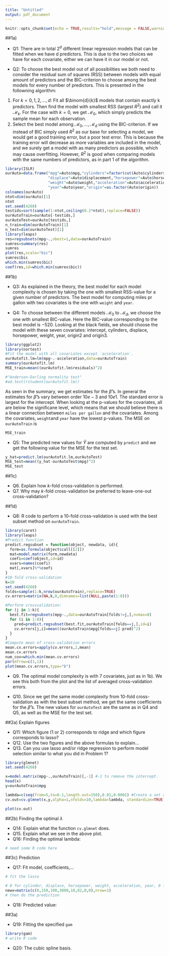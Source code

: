 ```yaml
---
title: "Untitled"
output: pdf_document
---
```


```r
knitr::opts_chunk$set(echo = TRUE,results="hold",message = FALSE,warning=FALSE)
```


##1a)
  
* Q1: There are in total $2^d$ different linear regression models that can be fitted when we have d predictors. This is due to the two choices we have for each covariate, either we can have it in our model or not. 


* Q2: To choose the best model out of all possibilities we both need to consider the residual sum of squares (RSS) between models with equal amount of predictors and the BIC-criterion to choose among the best models for every number of predictors. This is presented in the followning algorithm:
1. For $k=0,1,2,...,d$: \newline
Fit all $\binom{d}{k}$ models that contain exactly k predictors. Then find the model with smallest RSS (largest $R^2$) and call it $\mathcal{M}_k$. For the case with $k=0$, we get $\mathcal{M}_0$, which simply predicts the sample mean for each observation. 
2. Select the best model among $\mathcal{M}_0, ...,\mathcal{M}_d$ using the BIC-criterion.
If we instead of BIC simply used $R^2$ as our base for selecting a model, we would get a good training error, but a poor test error. This is because the training error will decrease as more variables are included in the model, and we surely get a model with as many predictors as possible, which may cause overfitting. However, $R^2$ is good when comparing models with the same numbers of predictors, as in part 1 of the algorithm.


```r
library(ISLR)
ourAuto=data.frame("mpg"=Auto$mpg,"cylinders"=factor(cut(Auto$cylinders,2)),
                   "displace"=Auto$displacement,"horsepower"=Auto$horsepower,
                   "weight"=Auto$weight,"acceleration"=Auto$acceleration, 
                   "year"=Auto$year,"origin"=as.factor(Auto$origin))
colnames(ourAuto)
ntot=dim(ourAuto)[1]
ntot
set.seed(4268)
testids=sort(sample(1:ntot,ceiling(0.2*ntot),replace=FALSE))
ourAutoTrain=ourAuto[-testids,]
ourAutoTest=ourAuto[testids,]
n_train=dim(ourAutoTrain)[1]
n_test=dim(ourAutoTest)[1]
library(leaps)
res=regsubsets(mpg~.,nbest=1,data=ourAutoTrain)
sumres=summary(res)
sumres
plot(res,scale="bic")
sumres$bic
which.min(sumres$bic)
coef(res,id=which.min(sumres$bic))
```

##1b)

* Q3: As explained in the theory, the best model for each model complexity is chosen by taking the one with smallest RSS-value for a given number of predictors. The best model for computing miles pr gallon with two covariates is the one with `weight` and `year`. 


* Q4: To choose between the different models $\mathcal{M}_0$ to $\mathcal{M}_d$, we choose the one with smallest BIC-value. Here the BIC-value corresponding to the best model is $-520$. Looking at the black fields, we should choose the model with these seven covariates: intercept, cylinders, displace, horsepower, weight, year, origin2 and origin3. 

```r
library(ggplot2)
library(nortest)
#Fit the model with all covariates except `acceleration`.
ourAutofit.lm=lm(mpg~.-acceleration,data=ourAutoTrain)
summary(ourAutofit.lm)
MSE_train=mean((ourAutofit.lm$residuals)^2)

#"Anderson-Darling normality test"
#ad.test(rstudent(ourAutofit.lm))
```

As seen in the summary, we get estimates for the $\hat\beta$'s. In general the estimates for $\hat\beta$'s vary between order $10e-3$ and $10e1$. The standard error is largest for the intercept. When looking at the p-values for the covariates, all are below the significane level, which means that we should believe there is a linear connection between `miles per gallon` and the covariates. Among the covariates, `weight`and `year` have the lowest p-values.
The MSE on `ourAutoTrain` is
```r
MSE_train
```

* Q5: The predicted new values for $\hat Y$ are computed by `predict` and we get the following value for the MSE for the test set. 
```r
y_hat=predict.lm(ourAutofit.lm,ourAutoTest)
MSE_test=mean((y_hat-ourAutoTest$mpg)^2)
MSE_test
```

##1c)

* Q6. Explain how $k$-fold cross-validation is performed. 
* Q7. Why may $k$-fold cross-validation be preferred to leave-one-out cross-validation? 


##1d)

* Q8: R code to perform a 10-fold cross-validation is used with the best subset method on `ourAutoTrain`.

```r
library(caret)
library(leaps)
#Predict function
predict.regsubset = function(object, newdata, id){
  form=as.formula(object$call[[2]])
  mat=model.matrix(form,newdata)
  coefi=coef(object,id=id)
  xvars=names(coefi)
  mat[,xvars]%*%coefi
}
#10-fold cross-validation
k=10
set.seed(4268)
folds=sample(1:k,nrow(ourAutoTrain),replace=TRUE)
cv.errors=matrix(NA,k,8,dimnames=list(NULL,paste(1:8)))

#Perform crossvalidation:
for (j in 1:k){
  best.fit=regsubsets(mpg~.,data=ourAutoTrain[folds!=j,],nvmax=8)
  for (i in 1:8){
    pred=predict.regsubset(best.fit,ourAutoTrain[folds==j,],id=i)
    cv.errors[j,i]=mean((ourAutoTrain$mpg[folds==j]-pred)^2)
  }
}
#Compute mean of cross-validation errors
mean.cv.errors=apply(cv.errors,2,mean)
mean.cv.errors
num_cov=which.min(mean.cv.errors)
par(mfrow=c(1,1))
plot(mean.cv.errors,type="b")
```

* Q9. The optimal model complexity is with 7 covariates, just as in 1b). We see this both from the plot and the list of averaged cross-validation errors. 

* Q10. Since we get the same model complexity from 10-fold cross-validation as with the best subset method, we get the same coefficients for the $\hat\beta$'s.
The new values for `ourAutoTest` are the same as in Q4 and Q5, as well as the MSE for the test set.


##2a) Explain figures

* Q11: Which figure (1 or 2) corresponds to ridge and which figure corresponds to lasso? 
* Q12. Use the two figures and the above formulas to explain... 
* Q13. Can you use lasso and/or ridge regression to perform model selection similar to what you did in Problem 1? 

```r
library(glmnet)
set.seed(4268)

x=model.matrix(mpg~.,ourAutoTrain)[,-1] #-1 to remove the intercept.
head(x)
y=ourAutoTrain$mpg

lambda=c(seq(from=5,to=0.1,length.out=150),0.01,0.0001) #Create a set of tuning parameters, adding low value to also see least squares fit
cv.out=cv.glmnet(x,y,alpha=1,nfolds=10,lambda=lambda, standardize=TRUE) #alpha=1 gives lasso, alpha=0 gives ridge

plot(cv.out)

```

##2b) Finding the optimal $\lambda$

* Q14: Explain what the function `cv.glmnet` does. 
* Q15. Explain what we see in the above plot.
* Q16: Finding the optimal lambda:

```r
# need some R code here
```

##3c) Prediction

* Q17: Fit model, coefficients,...
```r
# fit the lasso
```

```r
# 0 for cylinder, displace, horsepower, weight, acceleration, year, 0 for origin2 and 0 for origin3
newx=matrix(c(0,150,100,3000,10,82,0,0),nrow=1)
# then do the prediction
```

* Q18: Predicted value:

##3a)

* Q19: Fitting the specified `gam`

```r
library(gam)
# write R code
```

* Q20: The cubic spline basis.
